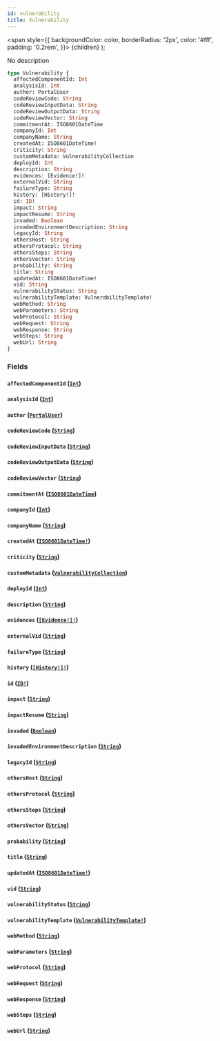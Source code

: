 ```yaml
---
id: vulnerability
title: Vulnerability
---
```


<span
style={{
      backgroundColor: color,
      borderRadius: '2px',
      color: '#fff',
      padding: '0.2rem',
    }}>
{children}
</span>
);

No description

```graphql
type Vulnerability {
  affectedComponentId: Int
  analysisId: Int
  author: PortalUser
  codeReviewCode: String
  codeReviewInputData: String
  codeReviewOutputData: String
  codeReviewVector: String
  commitmentAt: ISO8601DateTime
  companyId: Int
  companyName: String
  createdAt: ISO8601DateTime!
  criticity: String
  customMetadata: VulnerabilityCollection
  deployId: Int
  description: String
  evidences: [Evidence!]!
  externalVid: String
  failureType: String
  history: [History!]!
  id: ID!
  impact: String
  impactResume: String
  invaded: Boolean
  invadedEnvironmentDescription: String
  legacyId: String
  othersHost: String
  othersProtocol: String
  othersSteps: String
  othersVector: String
  probability: String
  title: String
  updatedAt: ISO8601DateTime!
  vid: String
  vulnerabilityStatus: String
  vulnerabilityTemplate: VulnerabilityTemplate!
  webMethod: String
  webParameters: String
  webProtocol: String
  webRequest: String
  webResponse: String
  webSteps: String
  webUrl: String
}
```

### Fields

#### `affectedComponentId` ([`Int`](/api/scalars/int))

#### `analysisId` ([`Int`](/api/scalars/int))

#### `author` ([`PortalUser`](/api/objects/portal-user))

#### `codeReviewCode` ([`String`](/api/scalars/string))

#### `codeReviewInputData` ([`String`](/api/scalars/string))

#### `codeReviewOutputData` ([`String`](/api/scalars/string))

#### `codeReviewVector` ([`String`](/api/scalars/string))

#### `commitmentAt` ([`ISO8601DateTime`](/api/scalars/iso-8601-date-time))

#### `companyId` ([`Int`](/api/scalars/int))

#### `companyName` ([`String`](/api/scalars/string))

#### `createdAt` ([`ISO8601DateTime!`](/api/scalars/iso-8601-date-time))

#### `criticity` ([`String`](/api/scalars/string))

#### `customMetadata` ([`VulnerabilityCollection`](/api/objects/vulnerability-collection))

#### `deployId` ([`Int`](/api/scalars/int))

#### `description` ([`String`](/api/scalars/string))

#### `evidences` ([`[Evidence!]!`](/api/objects/evidence))

#### `externalVid` ([`String`](/api/scalars/string))

#### `failureType` ([`String`](/api/scalars/string))

#### `history` ([`[History!]!`](/api/objects/history))

#### `id` ([`ID!`](/api/scalars/id))

#### `impact` ([`String`](/api/scalars/string))

#### `impactResume` ([`String`](/api/scalars/string))

#### `invaded` ([`Boolean`](/api/scalars/boolean))

#### `invadedEnvironmentDescription` ([`String`](/api/scalars/string))

#### `legacyId` ([`String`](/api/scalars/string))

#### `othersHost` ([`String`](/api/scalars/string))

#### `othersProtocol` ([`String`](/api/scalars/string))

#### `othersSteps` ([`String`](/api/scalars/string))

#### `othersVector` ([`String`](/api/scalars/string))

#### `probability` ([`String`](/api/scalars/string))

#### `title` ([`String`](/api/scalars/string))

#### `updatedAt` ([`ISO8601DateTime!`](/api/scalars/iso-8601-date-time))

#### `vid` ([`String`](/api/scalars/string))

#### `vulnerabilityStatus` ([`String`](/api/scalars/string))

#### `vulnerabilityTemplate` ([`VulnerabilityTemplate!`](/api/objects/vulnerability-template))

#### `webMethod` ([`String`](/api/scalars/string))

#### `webParameters` ([`String`](/api/scalars/string))

#### `webProtocol` ([`String`](/api/scalars/string))

#### `webRequest` ([`String`](/api/scalars/string))

#### `webResponse` ([`String`](/api/scalars/string))

#### `webSteps` ([`String`](/api/scalars/string))

#### `webUrl` ([`String`](/api/scalars/string))
